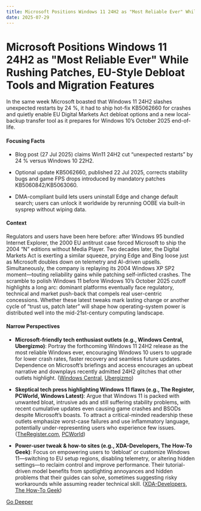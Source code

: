 ```yaml
---
title: Microsoft Positions Windows 11 24H2 as "Most Reliable Ever" While Rushing Patches, EU-Style Debloat Tools and Migration Features
date: 2025-07-29
---
```


# Microsoft Positions Windows 11 24H2 as "Most Reliable Ever" While Rushing Patches, EU-Style Debloat Tools and Migration Features

In the same week Microsoft boasted that Windows 11 24H2 slashes unexpected restarts by 24 %, it had to ship hot-fix KB5062660 for crashes and quietly enable EU Digital Markets Act debloat options and a new local-backup transfer tool as it prepares for Windows 10’s October 2025 end-of-life.

#### Focusing Facts

- Blog post (27 Jul 2025) claims Win11 24H2 cut “unexpected restarts” by 24 % versus Windows 10 22H2.

- Optional update KB5062660, published 22 Jul 2025, corrects stability bugs and game FPS drops introduced by mandatory patches KB5060842/KB5063060.

- DMA-compliant build lets users uninstall Edge and change default search; users can unlock it worldwide by rerunning OOBE via built-in sysprep without wiping data.

#### Context

Regulators and users have been here before: after Windows 95 bundled Internet Explorer, the 2000 EU antitrust case forced Microsoft to ship the 2004 “N” editions without Media Player. Two decades later, the Digital Markets Act is exerting a similar squeeze, prying Edge and Bing loose just as Microsoft doubles down on telemetry and AI-driven upsells. Simultaneously, the company is replaying its 2004 Windows XP SP2 moment—touting reliability gains while patching self-inflicted crashes. The scramble to polish Windows 11 before Windows 10’s October 2025 cutoff highlights a long arc: dominant platforms eventually face regulatory, technical and market push-back that compels real user-centric concessions. Whether these latest tweaks mark lasting change or another cycle of “trust us, patch later” will shape how operating-system power is distributed well into the mid-21st-century computing landscape.

#### Narrow Perspectives

- **Microsoft-friendly tech enthusiast outlets (e.g., Windows Central, Ubergizmo)**: Portray the forthcoming Windows 11 24H2 release as the most reliable Windows ever, encouraging Windows 10 users to upgrade for lower crash rates, faster recovery and seamless future updates. Dependence on Microsoft’s briefings and access encourages an upbeat narrative and downplays recently admitted 24H2 glitches that other outlets highlight. ([Windows Central](https://www.windowscentral.com/microsoft/windows-11/microsoft-says-windows-11-version-24h2-most-reliable-os-ever), [Ubergizmo](https://www.ubergizmo.com/2025/07/windows-11-local-backup/))

- **Skeptical tech press highlighting Windows 11 flaws (e.g., The Register, PCWorld, Windows Latest)**: Argue that Windows 11 is packed with unwanted bloat, intrusive ads and still suffering stability problems, with recent cumulative updates even causing game crashes and BSODs despite Microsoft’s boasts. To attract a critical-minded readership these outlets emphasize worst-case failures and use inflammatory language, potentially under-representing users who experience few issues. ([TheRegister.com](https://www.theregister.com/2025/07/28/windows_11_is_a_minefield/), [PCWorld](https://www.pcworld.com/article/2860675/microsoft-quietly-fixed-windows-11-24h2-issues-caused-by-past-update.html))

- **Power-user tweak & how-to sites (e.g., XDA-Developers, The How-To Geek)**: Focus on empowering users to ‘debloat’ or customize Windows 11—switching to EU setup regions, disabling telemetry, or altering hidden settings—to reclaim control and improve performance. Their tutorial-driven model benefits from spotlighting annoyances and hidden problems that their guides can solve, sometimes suggesting risky workarounds while assuming reader technical skill. ([XDA-Developers](https://www.xda-developers.com/debloated-windows-11-through-official-means-how-you-can-too/), [The How-To Geek](https://www.howtogeek.com/things-i-wish-i-knew-before-switching-to-windows-11/))


[Go Deeper](https://www.perplexity.ai/search?q=Microsoft+Positions+Windows+11+24H2+as+%22Most+Reliable+Ever%22+While+Rushing+Patches%2C+EU-Style+Debloat+Tools+and+Migration+Features)
